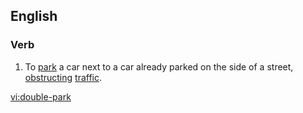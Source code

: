 ==English==
===Verb===
{{en-verb|double-parks|double-parking|double-parked|double-parked}}

#To [[park]] a car next to a car already parked on the side of a street, [[obstruct]]ing [[traffic]].

[[vi:double-park]]
